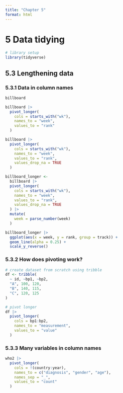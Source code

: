 ```yaml
---
title: "Chapter 5"
format: html
---
```


# 5 Data tidying
```r
# library setup
library(tidyverse)
```

## 5.3 Lengthening data
### 5.3.1 Data in column names
```r
billboard

billboard |> 
  pivot_longer(
    cols = starts_with("wk"),
    names_to = "week",
    values_to = "rank"
  )

billboard |> 
  pivot_longer(
    cols = starts_with("wk"),
    names_to = "week",
    values_to = "rank",
    values_drop_na = TRUE
  )

billboard_longer <-
  billboard |> 
  pivot_longer(
    cols = starts_with("wk"),
    names_to = "week",
    values_to = "rank",
    values_drop_na = TRUE
  ) |> 
  mutate(
    week = parse_number(week)
  )
```

```r
billboard_longer |> 
  ggplot(aes(x = week, y = rank, group = track)) +
  geom_line(alpha = 0.25) +
  scale_y_reverse()
```

### 5.3.2 How does pivoting work?
```r
# create dataset from scratch using tribble
df <- tribble(
  ~ id, ~bp1, ~bp2,
  "A", 100, 120,
  "B", 140, 115,
  "C", 120, 125
)

# pivot longer 
df |> 
  pivot_longer(
    cols = bp1:bp2,
    names_to = "measurement",
    values_to = "value"
  )
```

### 5.3.3 Many variables in column names
```r
who2 |> 
  pivot_longer(
    cols = !(country:year),
    names_to = c("diagnosis", "gender", "age"),
    names_sep = "_",
    values_to = "count"
  )
```

